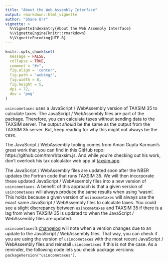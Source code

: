 ```yaml
---
title: "About the Web Assembly Interface"
output: rmarkdown::html_vignette
author: "Shane Orr"
vignette: >
  %\VignetteIndexEntry{About the Web Assembly Interface}
  %\VignetteEngine{knitr::rmarkdown}
  %\VignetteEncoding{UTF-8}
---
```


```r
knitr::opts_chunk$set(
  message = FALSE,
  collapse = TRUE,
  comment = "#>",
  fig.align = 'center',
  fig.path = 'webimg/',
  fig.width = 8,
  fig.height = 5,
  dpi = 72,
  dev = 'png'
)
```

`usincometaxes` uses a JavaScript / WebAssembly version of TAXSIM 35 to calculate taxes. The JavaScript / WebAssembly files are part of the package. Therefore, you can calculate taxes without sending data to the TAXSIM server. The output *should* be the same as the output from the TAXSIM 35 server. But, keep reading for why this might not always be the case.

The JavaScript / WebAssembly tooling comes from Aman Gupta Karmani's great work that you can find in this GitHub repo: https://github.com/tmm1/taxsim.js. And while you're checking out his work, don't overlook his tax calculator web app at [taxsim.app](https://taxsim.app).

The JavaScript / WebAssembly files are updated soon after the NBER updates the Fortran code that runs TAXSIM 35. We will then incorporate these updated JavaScript / WebAssembly files into a new version of `usincometaxes`. A benefit of this approach is that a given version of `usincometaxes` will always produce the same results when using 'wasm'. This holds because a given version of `usincometaxes` will always use the exact same JavaScript / WebAssembly files to calculate taxes. You could see a slight discrepancy between `usincometaxes` and  TAXSIM 35 if there is a lag from when TAXSIM 35 is updated to when the JavaScript / WebAssembly files are updated.

`usincometaxes`'s [changelog](https://www.shaneorr.io/r/usincometaxes/news/index.html) will note when a version changes due to an update to the JavaScript / WebAssembly files. That way, you can check if you are using the version of `usincometaxes` with the most recent JavaScript / WebAssembly files and reinstall `usincometaxes` if this is not the case. As a reminder, the following code lets you check package versions: `packageVersion("usincometaxes")`.

